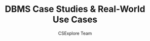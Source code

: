 ---
guideId: DBMS-101
moduleId: DBMS-10
title: DBMS Case Studies & Real-World Use Cases
description: Analyze real-world DBMS implementations in banking, e-commerce, and social media.
author: CSExplore Team
---